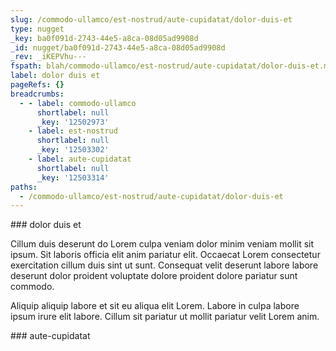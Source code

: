 ```yaml
---
slug: /commodo-ullamco/est-nostrud/aute-cupidatat/dolor-duis-et
type: nugget
_key: ba0f091d-2743-44e5-a8ca-08d05ad9908d
_id: nugget/ba0f091d-2743-44e5-a8ca-08d05ad9908d
_rev: _iKEPVhu---
fspath: blah/commodo-ullamco/est-nostrud/aute-cupidatat/dolor-duis-et.md
label: dolor duis et
pageRefs: {}
breadcrumbs:
  - - label: commodo-ullamco
      shortlabel: null
      _key: '12502973'
    - label: est-nostrud
      shortlabel: null
      _key: '12503302'
    - label: aute-cupidatat
      shortlabel: null
      _key: '12503314'
paths:
  - /commodo-ullamco/est-nostrud/aute-cupidatat/dolor-duis-et
---
```


<NuggetArea>
<Nugget slug="/commodo-ullamco/est-nostrud/aute-cupidatat/dolor-duis-et" type="nugget" _key="ba0f091d-2743-44e5-a8ca-08d05ad9908d" _id="nugget/ba0f091d-2743-44e5-a8ca-08d05ad9908d" _rev="_iKEPVhu---" fspath="blah/commodo-ullamco/est-nostrud/aute-cupidatat/dolor-duis-et.md" label="dolor duis et" paths="/commodo-ullamco/est-nostrud/aute-cupidatat/dolor-duis-et">
<NuggetBody>
### dolor duis et

Cillum duis deserunt do Lorem culpa veniam dolor minim veniam mollit sit ipsum. Sit laboris officia elit anim pariatur elit. Occaecat Lorem consectetur exercitation cillum duis sint ut sunt. Consequat velit deserunt labore labore deserunt dolor proident voluptate dolore proident dolore pariatur sunt commodo.

Aliquip aliquip labore et sit eu aliqua elit Lorem. Labore in culpa labore ipsum irure elit labore. Cillum sit pariatur ut mollit pariatur velit Lorem anim.

</NuggetBody>
<Breadcrumbs>
<Crumbs>
<Crumb _key="12502973" label="commodo-ullamco" /><Crumb _key="12503302" label="est-nostrud" /><Crumb _key="12503314" label="aute-cupidatat" />
</Crumbs>
</Breadcrumbs>
</Nugget>

<NuggetsInbound>
</NuggetsInbound>
<NuggetsOutbound>
</NuggetsOutbound>
</NuggetArea>
<PassagesInbound>
<Passage direction="inbound" type="passage" _key="12503314" _id="passage/12503314" _rev="_iKEPVhq--_" label="aute-cupidatat" passage="aute-cupidatat" fspath="blah/commodo-ullamco/est-nostrud/aute-cupidatat" paths="/commodo-ullamco/est-nostrud/aute-cupidatat" slug="/commodo-ullamco/est-nostrud/aute-cupidatat">
<NuggetBody>
### aute-cupidatat

</NuggetBody>
<Breadcrumbs>
<Crumbs>
<Crumb _key="12502973" label="commodo-ullamco" /><Crumb _key="12503302" label="est-nostrud" />
</Crumbs>
</Breadcrumbs>
</Passage>

</PassagesInbound>
<PassagesOutbound>
</PassagesOutbound>